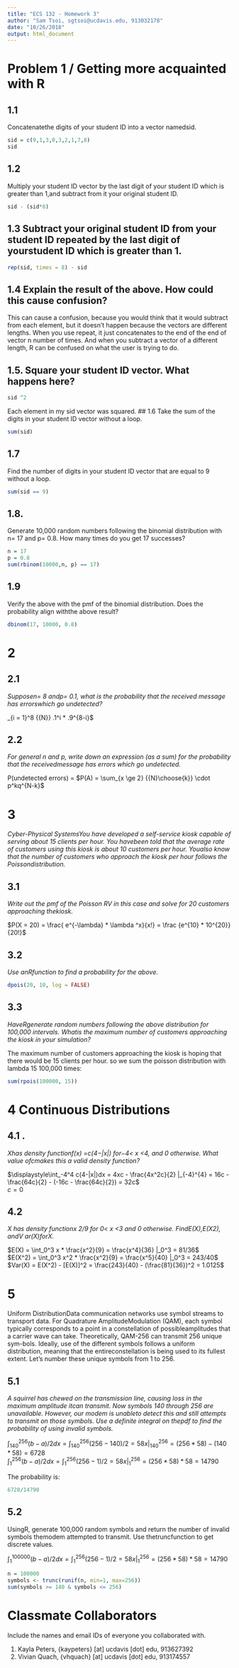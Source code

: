 ```yaml
---
title: "ECS 132 - Homework 3"
author: "Sam Tsoi, sgtsoi@ucdavis.edu, 913032178"
date: "10/26/2018"
output: html_document
---
```


# Problem 1 / Getting more acquainted with R
## 1.1 
Concatenatethe digits of your student ID into a vector namedsid.
```r
sid = c(9,1,3,0,3,2,1,7,8)
sid
```
## 1.2   
Multiply your student ID vector by the last digit of your student ID which is greater than 1,and subtract from it your original student ID.
```r
sid - (sid*8)
```
## 1.3 Subtract your original student ID from your student ID repeated by the last digit of yourstudent ID which is greater than 1.
```r
rep(sid, times = 8) - sid
```
## 1.4 Explain the result of the above.  How could this cause confusion?
This can cause a confusion, because you would think that it would subtract from each element, but it doesn't happen because the vectors are different lengths.
When you use repeat, it just concatenates to the end of the end of vector n number of times. And when you subtract a vector of a different length, R can be confused on what the user is trying to do.


## 1.5.  Square your student ID vector.  What happens here?
```r
sid ^2
```
Each element in my sid vector was squared.
## 1.6 
Take the sum of the digits in your student ID vector without a loop.
```r
sum(sid)
```
## 1.7  
Find the number of digits in your student ID vector that are equal to 9 without a loop.
```r
sum(sid == 9)
```
## 1.8.  
Generate 10,000 random numbers following the binomial distribution with n= 17 and p= 0.8. How many times do you get 17 successes?
```r
n = 17
p = 0.8
sum(rbinom(10000,n, p) == 17)
```
## 1.9
Verify the above with the pmf of the binomial distribution.  Does the probability align withthe above result?
```r
dbinom(17, 10000, 0.8)
```

# 2
## 2.1
_Supposen=  8  andp=  0.1,  what  is  the  probability  that  the  received  message  has  errorswhich go undetected?_  

 \sum_{i = 1}^8 {{N}\choose{i}} \cdot .1^i * .9^{8-i}$   
 
## 2.2
_For general n and p, write down an expression (as a sum) for the probability that the receivedmessage has errors which go undetected._  

P(undetected errors) = $P(A) = \sum_{x \ge 2} {{N}\choose{k}} \cdot p^kq^{N-k}$    

# 3  
_Cyber-Physical SystemsYou  have  developed  a  self-service  kiosk  capable  of  serving  about  15  clients  per  hour.   You  havebeen told that the average rate of customers using this kiosk is about 10 customers per hour.  Youalso  know  that  the  number  of  customers  who  approach  the  kiosk  per  hour  follows  the  Poissondistribution._  

## 3.1  
_Write out the pmf of the Poisson RV in this case and solve for 20 customers approaching thekiosk._  

$P(X = 20) = \frac{ e^{-\lambda} * \lambda ^x}{x!} = \frac {e^{10} * 10^{20}}{20!}$

## 3.2
_Use anRfunction to find a probability for the above._
```r
dpois(20, 10, log = FALSE)
```
## 3.3  
_HaveRgenerate random numbers following the above distribution for 100,000 intervals. Whatis the maximum number of customers approaching the kiosk in your simulation?_  

The maximum number of customers approaching the kiosk is hoping that there would be 15 clients per hour. so we sum the poisson distribution with lambda 15 100,000 times:
```r
sum(rpois(100000, 15))
```

# 4  Continuous Distributions
## 4.1 .
_Xhas density functionf(x) =c(4−|x|) for−4< x <4, and 0 otherwise.  What value ofcmakes this a valid density function?_  


$\displaystyle\int_-4^4 c(4-|x|)dx = 4xc - \frac{4x^2c}{2} |_{-4}^{4} = 16c - \frac{64c}{2} - (-16c - \frac{64c}{2}) = 32c$  
$c=0$  

## 4.2 
_X has density functionx 2/9 for 0< x <3 and 0 otherwise.  FindE(X),E(X2), andV ar(X)forX._  

$E(X) = \int_0^3 x * \frac{x^2}{9} = \frac{x^4}{36} |_0^3 = 81/36$  
$E(X^2) = \int_0^3 x^2 * \frac{x^2}{9} = \frac{x^5}{40} |_0^3 = 243/40$  
$Var(X) = E(X^2) - [E(X)]^2 = \frac{243}{40} - (\frac{81}{36})^2 = 1.0125$  

# 5
Uniform DistributionData communication networks use symbol streams to transport data.  For Quadrature AmplitudeModulation  (QAM),  each  symbol  typically  corresponds  to  a  point  in  a  constellation  of  possibleamplitudes that a carrier wave can take.  Theoretically, QAM-256 can transmit 256 unique sym-bols.  Ideally, use of the different symbols follows a uniform distribution, meaning that the entireconstellation is being used to its fullest extent.  Let’s number these unique symbols from 1 to 256.  

## 5.1
_A squirrel has chewed on the transmission line,  causing loss in the maximum amplitude itcan transmit.  Now symbols 140 through 256 are unavailable.  However, our modem is unableto detect this and still attempts to transmit on those symbols.  Use a definite integral on thepdf to find the probability of using invalid symbols._  

$\displaystyle\int_{140}^{256} (b-a)/2 dx = \displaystyle\int_{140}^{256} (256-140)/2 = 58x |_{140}^{256} = (256*58) - (140*58) = 6728$  
$\displaystyle\int_{1}^{256} (b-a)/2 dx = \displaystyle\int_{1}^{256} (256-1)/2 = 58x |_{1}^{256} = (256*58) * 58 = 14790$  

The probability is:  

```r
6728/14790
```

## 5.2  
UsingR,  generate  100,000  random  symbols  and  return  the  number  of  invalid  symbols  themodem attempted to transmit.  Use thetruncfunction to get discrete values.  

$\displaystyle\int_{1}^{100000} (b-a)/2 dx = \displaystyle\int_{1}^{256} (256-1)/2 = 58x |_{1}^{256} = (256*58) * 58 = 14790$ 
```r
n = 100000
symbols <- trunc(runif(n, min=1, max=256))
sum(symbols >= 140 & symbols <= 256)
```

# Classmate Collaborators

Include the names and email IDs of everyone you collaborated with.

1. Kayla Peters, \{kaypeters\} [at] ucdavis [dot] edu, 913627392
2. Vivian Quach, {vhquach} [at] ucdavis [dot] edu, 913174557



